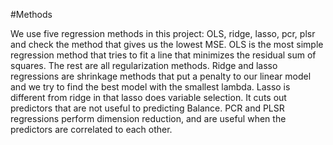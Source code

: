 #Methods

We use five regression methods in this project: OLS, ridge, lasso, pcr, plsr and check the method that gives us the lowest MSE. 
OLS is the most simple regression method that tries to fit a line that 
minimizes the residual sum of squares.  The rest are all regularization methods. Ridge and lasso regressions are shrinkage methods that put a 
penalty to our linear model and we try to find the best model with the 
smallest lambda. Lasso is different from ridge in that lasso does variable selection.  It cuts out predictors that are not useful to predicting Balance.  PCR and PLSR regressions perform dimension reduction, and are useful when the predictors are correlated to each other.

